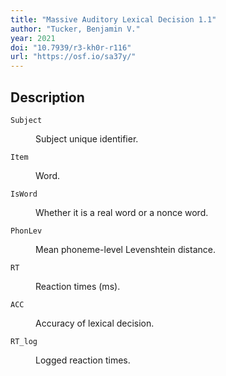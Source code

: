 ```yaml
---
title: "Massive Auditory Lexical Decision 1.1"
author: "Tucker, Benjamin V."
year: 2021
doi: "10.7939/r3-kh0r-r116"
url: "https://osf.io/sa37y/"
---
```


## Description

`Subject`

:   Subject unique identifier.

`Item`

:   Word.

`IsWord`

:   Whether it is a real word or a nonce word.

`PhonLev`

:   Mean phoneme-level Levenshtein distance.

`RT`

:   Reaction times (ms).

`ACC`

:   Accuracy of lexical decision.

`RT_log`

:   Logged reaction times.
